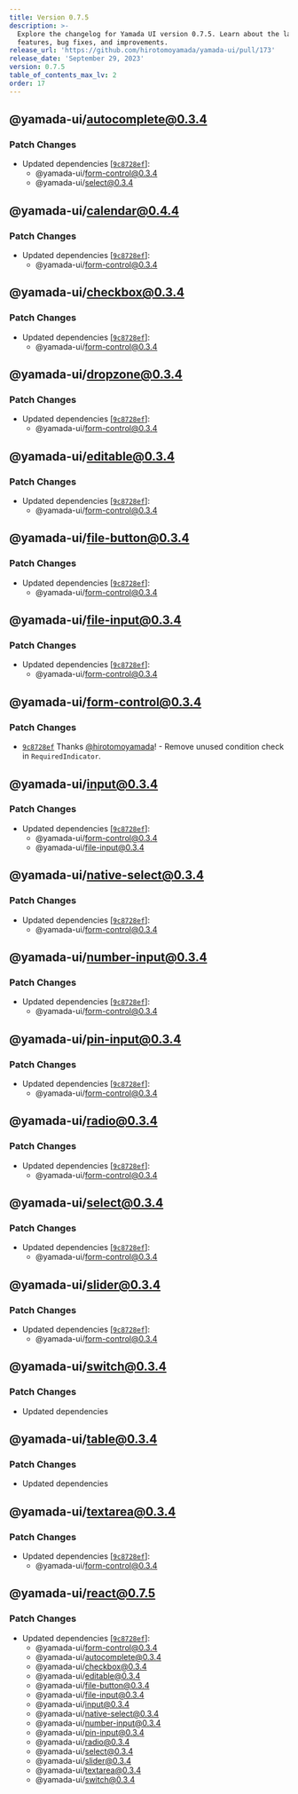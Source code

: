 ```yaml
---
title: Version 0.7.5
description: >-
  Explore the changelog for Yamada UI version 0.7.5. Learn about the latest
  features, bug fixes, and improvements.
release_url: 'https://github.com/hirotomoyamada/yamada-ui/pull/173'
release_date: 'September 29, 2023'
version: 0.7.5
table_of_contents_max_lv: 2
order: 17
---
```


## @yamada-ui/autocomplete@0.3.4

### Patch Changes

- Updated dependencies \[[`9c8728ef`](https://github.com/hirotomoyamada/yamada-ui/commit/9c8728ef5a6873682a76666688cd37129073b594)]:
  - @yamada-ui/form-control@0.3.4
  - @yamada-ui/select@0.3.4

## @yamada-ui/calendar@0.4.4

### Patch Changes

- Updated dependencies \[[`9c8728ef`](https://github.com/hirotomoyamada/yamada-ui/commit/9c8728ef5a6873682a76666688cd37129073b594)]:
  - @yamada-ui/form-control@0.3.4

## @yamada-ui/checkbox@0.3.4

### Patch Changes

- Updated dependencies \[[`9c8728ef`](https://github.com/hirotomoyamada/yamada-ui/commit/9c8728ef5a6873682a76666688cd37129073b594)]:
  - @yamada-ui/form-control@0.3.4

## @yamada-ui/dropzone@0.3.4

### Patch Changes

- Updated dependencies \[[`9c8728ef`](https://github.com/hirotomoyamada/yamada-ui/commit/9c8728ef5a6873682a76666688cd37129073b594)]:
  - @yamada-ui/form-control@0.3.4

## @yamada-ui/editable@0.3.4

### Patch Changes

- Updated dependencies \[[`9c8728ef`](https://github.com/hirotomoyamada/yamada-ui/commit/9c8728ef5a6873682a76666688cd37129073b594)]:
  - @yamada-ui/form-control@0.3.4

## @yamada-ui/file-button@0.3.4

### Patch Changes

- Updated dependencies \[[`9c8728ef`](https://github.com/hirotomoyamada/yamada-ui/commit/9c8728ef5a6873682a76666688cd37129073b594)]:
  - @yamada-ui/form-control@0.3.4

## @yamada-ui/file-input@0.3.4

### Patch Changes

- Updated dependencies \[[`9c8728ef`](https://github.com/hirotomoyamada/yamada-ui/commit/9c8728ef5a6873682a76666688cd37129073b594)]:
  - @yamada-ui/form-control@0.3.4

## @yamada-ui/form-control@0.3.4

### Patch Changes

- [`9c8728ef`](https://github.com/hirotomoyamada/yamada-ui/commit/9c8728ef5a6873682a76666688cd37129073b594) Thanks [@hirotomoyamada](https://github.com/hirotomoyamada)! - Remove unused condition check in `RequiredIndicator`.

## @yamada-ui/input@0.3.4

### Patch Changes

- Updated dependencies \[[`9c8728ef`](https://github.com/hirotomoyamada/yamada-ui/commit/9c8728ef5a6873682a76666688cd37129073b594)]:
  - @yamada-ui/form-control@0.3.4
  - @yamada-ui/file-input@0.3.4

## @yamada-ui/native-select@0.3.4

### Patch Changes

- Updated dependencies \[[`9c8728ef`](https://github.com/hirotomoyamada/yamada-ui/commit/9c8728ef5a6873682a76666688cd37129073b594)]:
  - @yamada-ui/form-control@0.3.4

## @yamada-ui/number-input@0.3.4

### Patch Changes

- Updated dependencies \[[`9c8728ef`](https://github.com/hirotomoyamada/yamada-ui/commit/9c8728ef5a6873682a76666688cd37129073b594)]:
  - @yamada-ui/form-control@0.3.4

## @yamada-ui/pin-input@0.3.4

### Patch Changes

- Updated dependencies \[[`9c8728ef`](https://github.com/hirotomoyamada/yamada-ui/commit/9c8728ef5a6873682a76666688cd37129073b594)]:
  - @yamada-ui/form-control@0.3.4

## @yamada-ui/radio@0.3.4

### Patch Changes

- Updated dependencies \[[`9c8728ef`](https://github.com/hirotomoyamada/yamada-ui/commit/9c8728ef5a6873682a76666688cd37129073b594)]:
  - @yamada-ui/form-control@0.3.4

## @yamada-ui/select@0.3.4

### Patch Changes

- Updated dependencies \[[`9c8728ef`](https://github.com/hirotomoyamada/yamada-ui/commit/9c8728ef5a6873682a76666688cd37129073b594)]:
  - @yamada-ui/form-control@0.3.4

## @yamada-ui/slider@0.3.4

### Patch Changes

- Updated dependencies \[[`9c8728ef`](https://github.com/hirotomoyamada/yamada-ui/commit/9c8728ef5a6873682a76666688cd37129073b594)]:
  - @yamada-ui/form-control@0.3.4

## @yamada-ui/switch@0.3.4

### Patch Changes

- Updated dependencies

## @yamada-ui/table@0.3.4

### Patch Changes

- Updated dependencies

## @yamada-ui/textarea@0.3.4

### Patch Changes

- Updated dependencies \[[`9c8728ef`](https://github.com/hirotomoyamada/yamada-ui/commit/9c8728ef5a6873682a76666688cd37129073b594)]:
  - @yamada-ui/form-control@0.3.4

## @yamada-ui/react@0.7.5

### Patch Changes

- Updated dependencies \[[`9c8728ef`](https://github.com/hirotomoyamada/yamada-ui/commit/9c8728ef5a6873682a76666688cd37129073b594)]:
  - @yamada-ui/form-control@0.3.4
  - @yamada-ui/autocomplete@0.3.4
  - @yamada-ui/checkbox@0.3.4
  - @yamada-ui/editable@0.3.4
  - @yamada-ui/file-button@0.3.4
  - @yamada-ui/file-input@0.3.4
  - @yamada-ui/input@0.3.4
  - @yamada-ui/native-select@0.3.4
  - @yamada-ui/number-input@0.3.4
  - @yamada-ui/pin-input@0.3.4
  - @yamada-ui/radio@0.3.4
  - @yamada-ui/select@0.3.4
  - @yamada-ui/slider@0.3.4
  - @yamada-ui/textarea@0.3.4
  - @yamada-ui/switch@0.3.4

